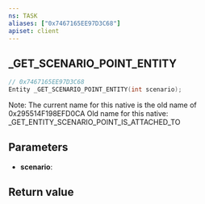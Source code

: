 ```yaml
---
ns: TASK
aliases: ["0x7467165EE97D3C68"]
apiset: client
---
```

## _GET_SCENARIO_POINT_ENTITY

```c
// 0x7467165EE97D3C68
Entity _GET_SCENARIO_POINT_ENTITY(int scenario);
```

Note: The current name for this native is the old name of 0x295514F198EFD0CA
Old name for this native: _GET_ENTITY_SCENARIO_POINT_IS_ATTACHED_TO

## Parameters
* **scenario**:

## Return value